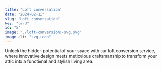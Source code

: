 ```yaml
---
title: "Loft conversation"
date: "2024-02-11"
slug: "Loft conversation"
key: "card"
id: "5"
image: "./loft-conversions-svg.svg"
image_alt: "svg-icon"
---
```


Unlock the hidden potential of your space with our loft conversion service, where innovative design meets meticulous craftsmanship to transform your attic into a functional and stylish living area.